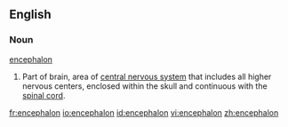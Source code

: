 ==English==

===Noun===

[[encephalon]]

#Part of brain, area of [[central nervous system]] that includes all higher nervous centers, enclosed within the skull and continuous with the [[spinal cord]].

[[fr:encephalon]]
[[io:encephalon]]
[[id:encephalon]]
[[vi:encephalon]]
[[zh:encephalon]]
